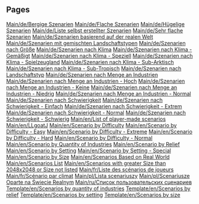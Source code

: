 
== Pages ==
[[Main/de/Bergige Szenarien]]
[[Main/de/Flache Szenarien]]
[[Main/de/Hügelige Szenarien]]
[[Main/de/Liste selbst erstellter Szenarien]]
[[Main/de/Sehr flache Szenarien]]
[[Main/de/Szenarien basierend auf der realen Welt]]
[[Main/de/Szenarien mit gemischten Landschaftstypen]]
[[Main/de/Szenarien nach Größe]]
[[Main/de/Szenarien nach Klima]]
[[Main/de/Szenarien nach Klima - Gemäßigt]]
[[Main/de/Szenarien nach Klima - Speziell]]
[[Main/de/Szenarien nach Klima - Spielzeugland]]
[[Main/de/Szenarien nach Klima - Sub-Arktisch]]
[[Main/de/Szenarien nach Klima - Sub-Tropisch]]
[[Main/de/Szenarien nach Landschaftstyp]]
[[Main/de/Szenarien nach Menge an Industrien]]
[[Main/de/Szenarien nach Menge an Industrien - Hoch]]
[[Main/de/Szenarien nach Menge an Industrien - Keine]]
[[Main/de/Szenarien nach Menge an Industrien - Niedrig]]
[[Main/de/Szenarien nach Menge an Industrien - Normal]]
[[Main/de/Szenarien nach Schwierigkeit]]
[[Main/de/Szenarien nach Schwierigkeit - Einfach]]
[[Main/de/Szenarien nach Schwierigkeit - Extrem]]
[[Main/de/Szenarien nach Schwierigkeit - Normal]]
[[Main/de/Szenarien nach Schwierigkeit - Schwierig]]
[[Main/en/List of player-made scenarios]]
[[Main/en/LLgoatJ]]
[[Main/en/Scenario by Difficulty]]
[[Main/en/Scenario by Difficulty - Easy]]
[[Main/en/Scenario by Difficulty - Extreme]]
[[Main/en/Scenario by Difficulty - Hard]]
[[Main/en/Scenario by Difficulty - Normal]]
[[Main/en/Scenario by Quantity of Industries]]
[[Main/en/Scenario by Relief]]
[[Main/en/Scenario by Setting]]
[[Main/en/Scenario by Setting - Special]]
[[Main/en/Scenario by Size]]
[[Main/en/Scenarios Based on Real World]]
[[Main/en/Scenarios List]]
[[Main/en/Scenarios with greater Size than 2048x2048 or Size not listed]]
[[Main/fr/Liste des scénarios de joueurs]]
[[Main/fr/Scénario par climat]]
[[Main/pl/Lista scenariuszy]]
[[Main/pl/Scenariusze Oparte na Świecie Realnym]]
[[Main/ru/Список пользовательских сценариев]]
[[Template/en/Scenarios by quantity of industries]]
[[Template/en/Scenarios by relief]]
[[Template/en/Scenarios by setting]]
[[Template/en/Scenarios by size]]

